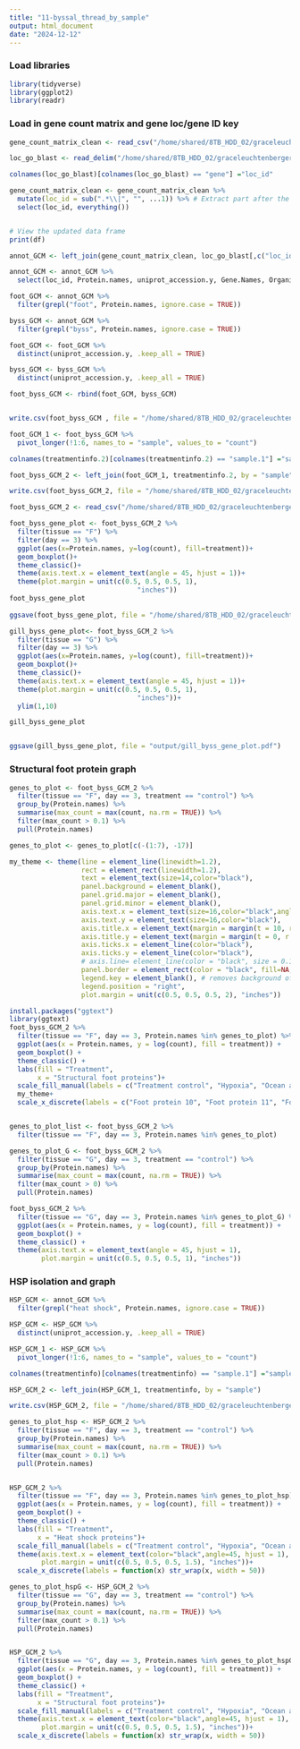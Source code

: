 ```yaml
---
title: "11-byssal_thread_by_sample"
output: html_document
date: "2024-12-12"
---
```

### Load libraries
```r
library(tidyverse)
library(ggplot2)
library(readr)
```

### Load in gene count matrix and gene loc/gene ID key
```r
gene_count_matrix_clean <- read_csv("/home/shared/8TB_HDD_02/graceleuchtenberger/byssus-exp-analysis/output/gene_count_matrix_clean.csv")

loc_go_blast <- read_delim("/home/shared/8TB_HDD_02/graceleuchtenberger/byssus-exp-analysis/output/LOC_GO_list.txt",delim = "\t")

colnames(loc_go_blast)[colnames(loc_go_blast) == "gene"] ="loc_id"
```

```r
gene_count_matrix_clean <- gene_count_matrix_clean %>%
  mutate(loc_id = sub(".*\\|", "", ...1)) %>% # Extract part after the pipe
  select(loc_id, everything()) 


# View the updated data frame
print(df)
```

```r
annot_GCM <- left_join(gene_count_matrix_clean, loc_go_blast[,c("loc_id", "Protein.names", "uniprot_accession.y", "Gene.Names", "Organism")], by= "loc_id")

annot_GCM <- annot_GCM %>%
  select(loc_id, Protein.names, uniprot_accession.y, Gene.Names, Organism, everything())
```

```r
foot_GCM <- annot_GCM %>%
  filter(grepl("foot", Protein.names, ignore.case = TRUE))

byss_GCM <- annot_GCM %>%
  filter(grepl("byss", Protein.names, ignore.case = TRUE))

foot_GCM <- foot_GCM %>%
  distinct(uniprot_accession.y, .keep_all = TRUE)

byss_GCM <- byss_GCM %>%
  distinct(uniprot_accession.y, .keep_all = TRUE)

foot_byss_GCM <- rbind(foot_GCM, byss_GCM)


write.csv(foot_byss_GCM , file = "/home/shared/8TB_HDD_02/graceleuchtenberger/Github/byssus-exp-analysis/output/foot_byss_GCM.csv")
```

```r
foot_GCM_1 <- foot_byss_GCM %>%
  pivot_longer(!1:6, names_to = "sample", values_to = "count")

colnames(treatmentinfo.2)[colnames(treatmentinfo.2) == "sample.1"] ="sample"

foot_byss_GCM_2 <- left_join(foot_GCM_1, treatmentinfo.2, by = "sample")

write.csv(foot_byss_GCM_2, file = "/home/shared/8TB_HDD_02/graceleuchtenberger/Github/byssus-exp-analysis/output/foot_byss_GCM.csv")
```

```r
foot_byss_GCM_2 <- read_csv("/home/shared/8TB_HDD_02/graceleuchtenberger/byssus-exp-analysis/output/foot_byss_GCM.csv")
```


```r
foot_byss_gene_plot <- foot_byss_GCM_2 %>%
  filter(tissue == "F") %>%
  filter(day == 3) %>%
  ggplot(aes(x=Protein.names, y=log(count), fill=treatment))+
  geom_boxplot()+
  theme_classic()+
  theme(axis.text.x = element_text(angle = 45, hjust = 1))+
  theme(plot.margin = unit(c(0.5, 0.5, 0.5, 1), 
                                "inches"))
foot_byss_gene_plot
  
ggsave(foot_byss_gene_plot, file = "/home/shared/8TB_HDD_02/graceleuchtenberger/byssus-exp-analysis/output/foot_byss_gene_plot.pdf")

```


```r
gill_byss_gene_plot<- foot_byss_GCM_2 %>%
  filter(tissue == "G") %>%
  filter(day == 3) %>%
  ggplot(aes(x=Protein.names, y=log(count), fill=treatment))+
  geom_boxplot()+
  theme_classic()+
  theme(axis.text.x = element_text(angle = 45, hjust = 1))+
  theme(plot.margin = unit(c(0.5, 0.5, 0.5, 1), 
                                "inches"))+
  ylim(1,10)

gill_byss_gene_plot


ggsave(gill_byss_gene_plot, file = "output/gill_byss_gene_plot.pdf")
```
### Structural foot protein graph

```r
genes_to_plot <- foot_byss_GCM_2 %>%
  filter(tissue == "F", day == 3, treatment == "control") %>%
  group_by(Protein.names) %>%
  summarise(max_count = max(count, na.rm = TRUE)) %>%
  filter(max_count > 0.1) %>%
  pull(Protein.names) 

genes_to_plot <- genes_to_plot[c(-(1:7), -17)]

my_theme <- theme(line = element_line(linewidth=1.2), 
                  rect = element_rect(linewidth=1.2),
                  text = element_text(size=14,color="black"),
                  panel.background = element_blank(),
                  panel.grid.major = element_blank(),
                  panel.grid.minor = element_blank(),
                  axis.text.x = element_text(size=16,color="black",angle=45, hjust =1),
                  axis.text.y = element_text(size=16,color="black"),
                  axis.title.x = element_text(margin = margin(t = 10, r = 0, b = 0, l = 0)),
                  axis.title.y = element_text(margin = margin(t = 0, r = 10, b = 0, l = 0)),
                  axis.ticks.x = element_line(color="black"),
                  axis.ticks.y = element_line(color="black"),
                  # axis.line= element_line(color = "black", size = 0.1),
                  panel.border = element_rect(color = "black", fill=NA, linewidth=1.2),
                  legend.key = element_blank(), # removes background of legend bullets
                  legend.position = "right",
                  plot.margin = unit(c(0.5, 0.5, 0.5, 2), "inches"))

install.packages("ggtext")
library(ggtext)
foot_byss_GCM_2 %>%
  filter(tissue == "F", day == 3, Protein.names %in% genes_to_plot) %>%
  ggplot(aes(x = Protein.names, y = log(count), fill = treatment)) +
  geom_boxplot() +
  theme_classic() +
  labs(fill = "Treatment",
       x = "Structural foot proteins")+
  scale_fill_manual(labels = c("Treatment control", "Hypoxia", "Ocean acidification", "Ocean warming"), values = c("purple", "green", "red", "orange"))+
  my_theme+
  scale_x_discrete(labels = c("Foot protein 10", "Foot protein 11", "Foot protein 12", "Foot protein 13", "Foot protein 14", "Foot protein 15", "Foot protein 17", expression(paste("Foot protein 2 (", italic("M. edulis"), ")")), "Foot protein-4 variant-1"))


genes_to_plot_list <- foot_byss_GCM_2 %>%
  filter(tissue == "F", day == 3, Protein.names %in% genes_to_plot)
```

```r
genes_to_plot_G <- foot_byss_GCM_2 %>%
  filter(tissue == "G", day == 3, treatment == "control") %>%
  group_by(Protein.names) %>%
  summarise(max_count = max(count, na.rm = TRUE)) %>%
  filter(max_count > 0) %>%
  pull(Protein.names)

foot_byss_GCM_2 %>%
  filter(tissue == "G", day == 3, Protein.names %in% genes_to_plot_G) %>%
  ggplot(aes(x = Protein.names, y = log(count), fill = treatment)) +
  geom_boxplot() +
  theme_classic() +
  theme(axis.text.x = element_text(angle = 45, hjust = 1),
        plot.margin = unit(c(0.5, 0.5, 0.5, 1), "inches"))
```
### HSP isolation and graph
```r
HSP_GCM <- annot_GCM %>%
  filter(grepl("heat shock", Protein.names, ignore.case = TRUE))

HSP_GCM <- HSP_GCM %>%
  distinct(uniprot_accession.y, .keep_all = TRUE)

HSP_GCM_1 <- HSP_GCM %>%
  pivot_longer(!1:6, names_to = "sample", values_to = "count")

colnames(treatmentinfo)[colnames(treatmentinfo) == "sample.1"] ="sample"

HSP_GCM_2 <- left_join(HSP_GCM_1, treatmentinfo, by = "sample")

write.csv(HSP_GCM_2, file = "/home/shared/8TB_HDD_02/graceleuchtenberger/byssus-exp-analysis/output/HSP_GCM.csv")

```


```r
genes_to_plot_hsp <- HSP_GCM_2 %>%
  filter(tissue == "F", day == 3, treatment == "control") %>%
  group_by(Protein.names) %>%
  summarise(max_count = max(count, na.rm = TRUE)) %>%
  filter(max_count > 0.1) %>%
  pull(Protein.names) 


HSP_GCM_2 %>%
  filter(tissue == "F", day == 3, Protein.names %in% genes_to_plot_hsp) %>%
  ggplot(aes(x = Protein.names, y = log(count), fill = treatment)) +
  geom_boxplot() +
  theme_classic() +
  labs(fill = "Treatment",
       x = "Heat shock proteins")+
  scale_fill_manual(labels = c("Treatment control", "Hypoxia", "Ocean acidification", "Ocean warming"), values = c("purple", "green", "red", "orange"))+
  theme(axis.text.x = element_text(color="black",angle=45, hjust = 1),
        plot.margin = unit(c(0.5, 0.5, 0.5, 1.5), "inches"))+
  scale_x_discrete(labels = function(x) str_wrap(x, width = 50))

```
```r
genes_to_plot_hspG <- HSP_GCM_2 %>%
  filter(tissue == "G", day == 3, treatment == "control") %>%
  group_by(Protein.names) %>%
  summarise(max_count = max(count, na.rm = TRUE)) %>%
  filter(max_count > 0.1) %>%
  pull(Protein.names) 


HSP_GCM_2 %>%
  filter(tissue == "G", day == 3, Protein.names %in% genes_to_plot_hspG) %>%
  ggplot(aes(x = Protein.names, y = log(count), fill = treatment)) +
  geom_boxplot() +
  theme_classic() +
  labs(fill = "Treatment",
       x = "Structural foot proteins")+
  scale_fill_manual(labels = c("Treatment control", "Hypoxia", "Ocean acidification", "Ocean warming"), values = c("purple", "green", "red", "orange"))+
  theme(axis.text.x = element_text(color="black",angle=45, hjust = 1),
        plot.margin = unit(c(0.5, 0.5, 0.5, 1.5), "inches"))+
  scale_x_discrete(labels = function(x) str_wrap(x, width = 50))
```


